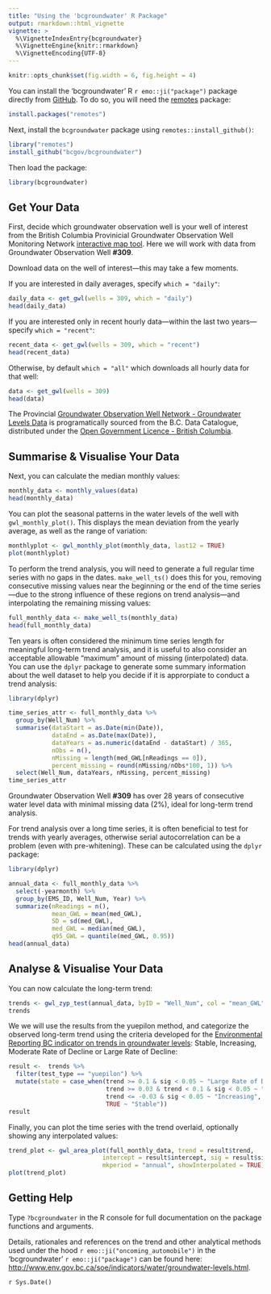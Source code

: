 ```yaml
---
title: "Using the 'bcgroundwater' R Package"
output: rmarkdown::html_vignette
vignette: >
  %\VignetteIndexEntry{bcgroundwater}
  %\VignetteEngine{knitr::rmarkdown}
  %\VignetteEncoding{UTF-8}
---
```


```r
knitr::opts_chunk$set(fig.width = 6, fig.height = 4)
```


You can install the 'bcgroundwater' R `r emo::ji("package")` package directly from [GitHub](https://github.com/bcgov/bcgroundwater). To do so, you will 
need the [remotes](https://cran.r-project.org/web/packages/remotes/index.html) package:

```r
install.packages("remotes")
```

Next, install the `bcgroundwater` package using `remotes::install_github()`:

```r
library("remotes")
install_github("bcgov/bcgroundwater")
```

Then load the package:

```r
library(bcgroundwater)
```


## Get Your Data

First, decide which groundwater observation well is your well of interest from the British Columbia Provinicial Groundwater Observation Well Monitoring
Network [interactive map tool](https://www2.gov.bc.ca/gov/content?id=2D3DB9BA78DE4377AB4AE2DCEE1B409B). Here we will work with data from Groundwater Observation Well **#309**.
  
  
Download data on the well of interest&mdash;this may take a few moments.
  
  
If you are interested in daily averages, specify `which = "daily"`:

```r
daily_data <- get_gwl(wells = 309, which = "daily")
head(daily_data)
```

If you are interested only in recent hourly data&mdash;within the last two years&mdash; specify `which = "recent"`:

```r
recent_data <- get_gwl(wells = 309, which = "recent")
head(recent_data)
```

Otherwise, by default `which = "all"` which downloads all hourly data for that well:

```r
data <- get_gwl(wells = 309)
head(data)
```



The Provincial [Groundwater Observation Well Network - Groundwater Levels Data](https://catalogue.data.gov.bc.ca/dataset/57c55f10-cf8e-40bb-aae0-2eff311f1685) is programatically sourced from the B.C. Data Catalogue, distributed under the [Open Government Licence - British Columbia](https://www2.gov.bc.ca/gov/content?id=A519A56BC2BF44E4A008B33FCF527F61).


## Summarise & Visualise Your Data

Next, you can calculate the median monthly values:

```r
monthly_data <- monthly_values(data)
head(monthly_data)
```

You can plot the seasonal patterns in the water levels of the well with
`gwl_monthly_plot()`. This displays the mean deviation from the yearly average,
as well as the range of variation:

```r
monthlyplot <- gwl_monthly_plot(monthly_data, last12 = TRUE)
plot(monthlyplot)
```

To perform the trend analysis, you will need to generate a full regular time series
with no gaps in the dates. `make_well_ts()` does this for you, removing consecutive missing values near the
beginning or the end of the time series&mdash;due to the strong influence of
these regions on trend analysis&mdash;and interpolating the remaining missing values:

```r
full_monthly_data <- make_well_ts(monthly_data)
head(full_monthly_data)
```

Ten years is often considered the minimum time series length for meaningful long-term trend analysis, and it is useful to also consider an acceptable allowable "maximum" amount of missing (interpolated) data. You can use the `dplyr` package to generate some summary information about the well dataset to help you decide if it is approrpiate to conduct a trend analysis:

```r
library(dplyr)

time_series_attr <- full_monthly_data %>%
  group_by(Well_Num) %>%
  summarise(dataStart = as.Date(min(Date)), 
            dataEnd = as.Date(max(Date)), 
            dataYears = as.numeric(dataEnd - dataStart) / 365, 
            nObs = n(), 
            nMissing = length(med_GWL[nReadings == 0]), 
            percent_missing = round(nMissing/nObs*100, 1)) %>% 
  select(Well_Num, dataYears, nMissing, percent_missing) 
time_series_attr
```

Groundwater Observation Well **#309** has over 28 years of consecutive water level data with minimal missing data (2%), ideal for long-term trend analysis.

For trend analysis over a long time series, it is often beneficial to test for
trends with yearly averages, otherwise serial autocorrelation can be a problem
(even with pre-whitening). These can be calculated using the `dplyr`
package:

```r
library(dplyr)

annual_data <- full_monthly_data %>%
  select(-yearmonth) %>%
  group_by(EMS_ID, Well_Num, Year) %>%
  summarize(nReadings = n(),
            mean_GWL = mean(med_GWL),
            SD = sd(med_GWL),
            med_GWL = median(med_GWL),
            q95_GWL = quantile(med_GWL, 0.95))
head(annual_data)
```

## Analyse & Visualise Your Data

You can now calculate the long-term trend:

```r
trends <- gwl_zyp_test(annual_data, byID = "Well_Num", col = "mean_GWL")
trends
```


We we will use the results from the yuepilon method, and categorize the observed long-term trend using the criteria developed for the [Environmental Reporting BC indicator on trends in groundwater levels](http://www.env.gov.bc.ca/soe/indicators/water/groundwater-levels.html): Stable, Increasing, Moderate Rate of Decline or Large Rate of Decline:

```r
result <-  trends %>% 
  filter(test_type == "yuepilon") %>%
  mutate(state = case_when(trend >= 0.1 & sig < 0.05 ~ "Large Rate of Decline",
                           trend >= 0.03 & trend < 0.1 & sig < 0.05 ~ "Moderate Rate of Decline",
                           trend <= -0.03 & sig < 0.05 ~ "Increasing",
                           TRUE ~ "Stable")) 
result
```


Finally, you can plot the time series with the trend overlaid, optionally showing any interpolated values:

```r
trend_plot <- gwl_area_plot(full_monthly_data, trend = result$trend,
                          intercept = result$intercept, sig = result$sig, state = result$state,
                          mkperiod = "annual", showInterpolated = TRUE)
plot(trend_plot)

```

## Getting Help

Type `?bcgroundwater` in the R console for full documentation on the package functions and arguments.

Details, rationales and references on the trend and other analytical methods used under the hood `r emo::ji("oncoming_automobile")` in the 'bcgroundwater' `r emo::ji("package")` can be found here: <http://www.env.gov.bc.ca/soe/indicators/water/groundwater-levels.html>. 

`r Sys.Date()`







